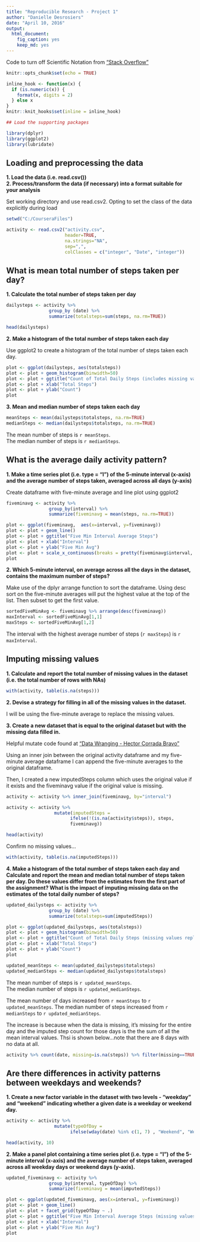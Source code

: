 ```yaml
---
title: "Reproducible Research - Project 1"
author: "Danielle Desrosiers"
date: "April 10, 2016"
output: 
  html_document: 
    fig_caption: yes
    keep_md: yes
---
```


<!-- note to myself... echo=FALSE in r chunk to prevent r code from printing in final document--> 
<!-- <http://rmarkdown.rstudio.com> -->

Code to turn off Scientific Notation from ["Stack Overflow"][1]

[1]: http://stackoverflow.com/questions/30888631/knitr-displaying-digits-of-an-integer-without-scientific-notation "Stack Overflow"

```r
knitr::opts_chunk$set(echo = TRUE)

inline_hook <- function(x) {
  if (is.numeric(x)) {
    format(x, digits = 2)
  } else x
}
knitr::knit_hooks$set(inline = inline_hook)

## Load the supporting packages

library(dplyr)
library(ggplot2)
library(lubridate)
```

## Loading and preprocessing the data

**1. Load the data (i.e. read.csv())**  
**2. Process/transform the data (if necessary) into a format suitable for your analysis**

Set working directory and use read.csv2. Opting to set the class of the data explicitly during load

```r

setwd("C:/CourseraFiles")

activity <- read.csv2("activity.csv", 
                      header=TRUE, 
                      na.strings="NA",
                      sep=",", 
                      colClasses = c("integer", "Date", "integer"))

```

## What is mean total number of steps taken per day?

**1. Calculate the total number of steps taken per day**

```r
dailysteps <- activity %>% 
                group_by (date) %>% 
                summarize(totalsteps=sum(steps, na.rm=TRUE))

head(dailysteps)
```
**2. Make a histogram of the total number of steps taken each day **

Use ggplot2 to create a histogram of the total number of steps taken each day. 
```r
plot <- ggplot(dailysteps, aes(totalsteps))
plot <- plot + geom_histogram(binwidth=50)
plot <- plot + ggtitle("Count of Total Daily Steps (includes missing values)")
plot <- plot + xlab("Total Steps")
plot <- plot + ylab("Count")
plot
```

**3. Mean and median number of steps taken each day**

```r
meanSteps <- mean(dailysteps$totalsteps, na.rm=TRUE)
medianSteps <- median(dailysteps$totalsteps, na.rm=TRUE)
```

The mean number of steps is `r meanSteps`.  
The median number of steps is `r medianSteps`.

## What is the average daily activity pattern?

**1. Make a time series plot (i.e. type = "l") of the 5-minute interval (x-axis) and the average number of steps taken, averaged across all days (y-axis)**

Create dataframe with five-minute average and line plot using ggplot2

```r
fiveminavg <- activity %>% 
                group_by(interval) %>% 
                summarize(fiveminavg = mean(steps, na.rm=TRUE))

plot <- ggplot(fiveminavg,  aes(x=interval, y=fiveminavg))
plot <- plot + geom_line()
plot <- plot + ggtitle("Five Min Interval Average Steps")
plot <- plot + xlab("Interval")
plot <- plot + ylab("Five Min Avg")
plot <- plot + scale_x_continuous(breaks = pretty(fiveminavg$interval, n = 10))
plot
```

**2. Which 5-minute interval, on average across all the days in the dataset, contains the maximum number of steps?**

Make use of the dplyr arrange function to sort the dataframe. Using desc sort on the five-minute averages will put the highest value at the top of the list. Then subset to get the first value. 

```r
sortedFiveMinAvg <- fiveminavg %>% arrange(desc(fiveminavg))
maxInterval <- sortedFiveMinAvg[1,1]
maxSteps <- sortedFiveMinAvg[1,2]
```

The interval with the highest average number of steps (`r maxSteps`) is `r maxInterval`.  

## Imputing missing values

**1. Calculate and report the total number of missing values in the dataset (i.e. the total number of rows with NAs)**

```r
with(activity, table(is.na(steps)))
```

**2. Devise a strategy for filling in all of the missing values in the dataset.**

I will be using the five-minute average to replace the missing values. 

**3. Create a new dataset that is equal to the original dataset but with the missing data filled in.**

Helpful mutate code found at ["Data Wranging - Hector Corrada Bravo"][2]

[2]: http://www.cbcb.umd.edu/~hcorrada/IntroDataSci/lectures/Wrangling.html#/24 "Data Wranging - Hector Corrada Bravo"

Using an inner join between the original activity dataframe and my five-minute average dataframe I can append the five-minute averages to the original dataframe. 

Then, I created a new imputedSteps column which uses the original value if it exists and the fiveminavg value if the original value is missing. 

```r

activity <- activity %>% inner_join(fiveminavg, by="interval")

activity <- activity %>%
                  mutate(imputedSteps = 
                        ifelse(!(is.na(activity$steps)), steps, 
                        fiveminavg))

head(activity)
```

Confirm no missing values...

```r
with(activity, table(is.na(imputedSteps)))
```

**4. Make a histogram of the total number of steps taken each day and Calculate and report the mean and median total number of steps taken per day. Do these values differ from the estimates from the first part of the assignment? What is the impact of imputing missing data on the estimates of the total daily number of steps?**

```r

updated_dailysteps <- activity %>% 
                group_by (date) %>% 
                summarize(totalsteps=sum(imputedSteps))

plot <- ggplot(updated_dailysteps, aes(totalsteps))
plot <- plot + geom_histogram(binwidth=50)
plot <- plot + ggtitle("Count of Total Daily Steps (missing values replaced)")
plot <- plot + xlab("Total Steps")
plot <- plot + ylab("Count")
plot

updated_meanSteps <- mean(updated_dailysteps$totalsteps)
updated_medianSteps <- median(updated_dailysteps$totalsteps)

```

The mean number of steps is `r updated_meanSteps`.  
The median number of steps is `r updated_medianSteps`.

The mean number of days increased from `r meanSteps` to `r updated_meanSteps`.  The median number of steps increased from `r medianSteps` to `r updated_medianSteps`.

The increase is because when the data is missing, it's missing for the entire day and the imputed step count for those days is the the sum of all the mean interval values. Thsi is shown below...note that there are 8 days with no data at all.

```r
activity %>% count(date, missing=is.na(steps)) %>% filter(missing==TRUE)
```

## Are there differences in activity patterns between weekdays and weekends?

**1. Create a new factor variable in the dataset with two levels - "weekday" and "weekend" indicating whether a given date is a weekday or weekend day.**

```r

activity <- activity %>%
                  mutate(typeOfDay = 
                        ifelse(wday(date) %in% c(1, 7) , "Weekend", "Weekday"))

head(activity, 10)

```

**2. Make a panel plot containing a time series plot (i.e. type = "l") of the 5-minute interval (x-axis) and the average number of steps taken, averaged across all weekday days or weekend days (y-axis).**

```r

updated_fiveminavg <- activity %>% 
                group_by(interval, typeOfDay) %>% 
                summarize(fiveminavg = mean(imputedSteps))

plot <- ggplot(updated_fiveminavg, aes(x=interval, y=fiveminavg))
plot <- plot + geom_line()
plot <- plot + facet_grid(typeOfDay ~ .)
plot <- plot + ggtitle("Five Min Interval Average Steps (missing values replaced)")
plot <- plot + xlab("Interval")
plot <- plot + ylab("Five Min Avg")
plot

```
        
        
        
        